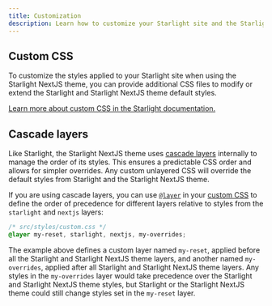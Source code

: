 ```yaml
---
title: Customization
description: Learn how to customize your Starlight site and the Starlight NextJS theme with custom CSS.
---
```


## Custom CSS

To customize the styles applied to your Starlight site when using the Starlight NextJS theme, you can provide additional CSS files to modify or extend the Starlight and Starlight NextJS theme default styles.

[Learn more about custom CSS in the Starlight documentation.](https://starlight.astro.build/guides/css-and-tailwind/#custom-css-styles)

## Cascade layers

Like Starlight, the Starlight NextJS theme uses [cascade layers](https://developer.mozilla.org/en-US/docs/Learn/CSS/Building_blocks/Cascade_layers) internally to manage the order of its styles.
This ensures a predictable CSS order and allows for simpler overrides.
Any custom unlayered CSS will override the default styles from Starlight and the Starlight NextJS theme.

If you are using cascade layers, you can use [`@layer`](https://developer.mozilla.org/en-US/docs/Web/CSS/@layer) in your [custom CSS](https://starlight.astro.build/guides/css-and-tailwind/#custom-css-styles) to define the order of precedence for different layers relative to styles from the `starlight` and `nextjs` layers:

```css "starlight" "nextjs"
/* src/styles/custom.css */
@layer my-reset, starlight, nextjs, my-overrides;
```

The example above defines a custom layer named `my-reset`, applied before all the Starlight and Starlight NextJS theme layers, and another named `my-overrides`, applied after all Starlight and Starlight NextJS theme layers.
Any styles in the `my-overrides` layer would take precedence over the Starlight and Starlight NextJS theme styles, but Starlight or the Starlight NextJS theme could still change styles set in the `my-reset` layer.